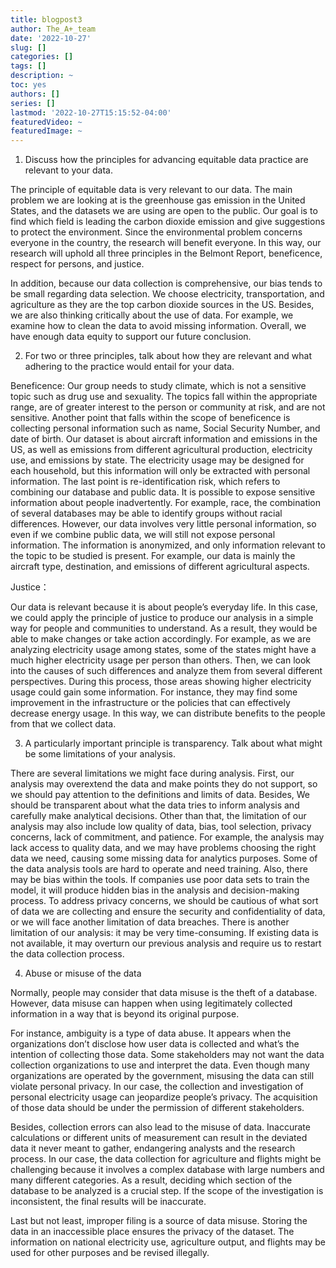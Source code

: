 ```yaml
---
title: blogpost3
author: The_A+_team
date: '2022-10-27'
slug: []
categories: []
tags: []
description: ~
toc: yes
authors: []
series: []
lastmod: '2022-10-27T15:15:52-04:00'
featuredVideo: ~
featuredImage: ~
---
```

1. Discuss how the principles for advancing equitable data practice are relevant to your data.

The principle of equitable data is very relevant to our data. The main problem we are looking at is the greenhouse gas emission in the United States, and the datasets we are using are open to the public. Our goal is to find which field is leading the carbon dioxide emission and give suggestions to protect the environment. Since the environmental problem concerns everyone in the country, the research will benefit everyone. In this way, our research will uphold all three principles in the Belmont Report, beneficence, respect for persons, and justice.

In addition, because our data collection is comprehensive, our bias tends to be small regarding data selection. We choose electricity, transportation, and agriculture as they are the top carbon dioxide sources in the US. Besides, we are also thinking critically about the use of data. For example, we examine how to clean the data to avoid missing information. Overall, we have enough data equity to support our future conclusion.


2. For two or three principles, talk about how they are relevant and what adhering to the practice would entail for your data.

Beneficence:
Our group needs to study climate, which is not a sensitive topic such as drug use and sexuality. The topics fall within the appropriate range, are of greater interest to the person or community at risk, and are not sensitive. Another point that falls within the scope of beneficence is collecting personal information such as name, Social Security Number, and date of birth. Our dataset is about aircraft information and emissions in the US, as well as emissions from different agricultural production, electricity use, and emissions by state. The electricity usage may be designed for each household, but this information will only be extracted with personal information. The last point is re-identification risk, which refers to combining our database and public data. It is possible to expose sensitive information about people inadvertently. For example, race, the combination of several databases may be able to identify groups without racial differences. However, our data involves very little personal information, so even if we combine public data, we will still not expose personal information. The information is anonymized, and only information relevant to the topic to be studied is present. For example, our data is mainly the aircraft type, destination, and emissions of different agricultural aspects.

Justice：

Our data is relevant because it is about people’s everyday life. In this case, we could apply the principle of justice to produce our analysis in a simple way for people and communities to understand. As a result, they would be able to make changes or take action accordingly. For example, as we are analyzing electricity usage among states, some of the states might have a much higher electricity usage per person than others. Then, we can look into the causes of such differences and analyze them from several different perspectives. During this process, those areas showing higher electricity usage could gain some information. For instance, they may find some improvement in the infrastructure or the policies that can effectively decrease energy usage. In this way, we can distribute benefits to the people from that we collect data.


3. A particularly important principle is transparency. Talk about what might be some limitations of your analysis.

There are several limitations we might face during analysis. First, our analysis may overextend the data and make points they do not support, so we should pay attention to the definitions and limits of data. Besides, We should be transparent about what the data tries to inform analysis and carefully make analytical decisions. Other than that, the limitation of our analysis may also include low quality of data, bias, tool selection, privacy concerns, lack of commitment, and patience. For example, the analysis may lack access to quality data, and we may have problems choosing the right data we need, causing some missing data for analytics purposes. Some of the data analysis tools are hard to operate and need training. Also, there may be bias within the tools. If companies use poor data sets to train the model, it will produce hidden bias in the analysis and decision-making process. To address privacy concerns, we should be cautious of what sort of data we are collecting and ensure the security and confidentiality of data, or we will face another limitation of data breaches. There is another limitation of our analysis: it may be very time-consuming. If existing data is not available, it may overturn our previous analysis and require us to restart the data collection process.


4. Abuse or misuse of the data

Normally, people may consider that data misuse is the theft of a database. However, data misuse can happen when using legitimately collected information in a way that is beyond its original purpose. 

For instance, ambiguity is a type of data abuse. It appears when the organizations don’t disclose how user data is collected and what’s the intention of collecting those data. Some stakeholders may not want the data collection organizations to use and interpret the data. Even though many organizations are operated by the government, misusing the data can still violate personal privacy. In our case, the collection and investigation of personal electricity usage can jeopardize people’s privacy. The acquisition of those data should be under the permission of different stakeholders. 

Besides, collection errors can also lead to the misuse of data. Inaccurate calculations or different units of measurement can result in the deviated data it never meant to gather, endangering analysts and the research process. In our case, the data collection for agriculture and flights might be challenging because it involves a complex database with large numbers and many different categories. As a result, deciding which section of the database to be analyzed is a crucial step. If the scope of the investigation is inconsistent, the final results will be inaccurate. 

Last but not least, improper filing is a source of data misuse. Storing the data in an inaccessible place ensures the privacy of the dataset. The information on national electricity use, agriculture output, and flights may be used for other purposes and be revised illegally.